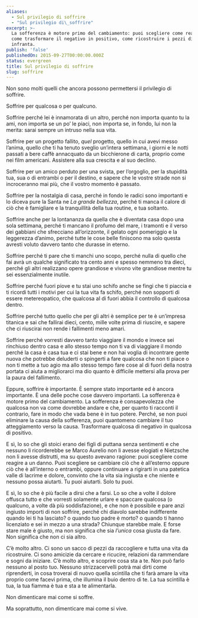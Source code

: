 ```yaml
---
aliases:
  - Sul privilegio di soffrire
  - "Sul privilegio di\_soffrire"
excerpt: >-
  La sofferenza è motore primo del cambiamento: puoi scegliere come reagire,
  come trasformare il negativo in positivo, come ricostruire i pezzi di una vita
  infranta.
publish: 'false'
publishedOn: 2015-09-27T00:00:00.000Z
status: evergreen
title: Sul privilegio di soffrire
slug: soffrire
---
```

Non sono molti quelli che ancora possono permettersi il privilegio di soffrire.

Soffrire per qualcosa o per qualcuno.

Soffrire perché lei è innamorata di un altro, perché non importa quanto tu la ami, non importa se un po’ le piaci, non importa se, in fondo, lui non la merita: sarai sempre un intruso nella sua vita.

Soffrire per un progetto fallito, _quel_ progetto, quello in cui avevi messo l’anima, quello che ti ha tenuto sveglio un’intera settimana, i giorni e le notti passati a bere caffè annacquato da un bicchierone di carta, proprio come nei film americani. Assistere alla sua crescita e al suo declino.

Soffrire per un amico perduto per una svista, per l’orgoglio, per la stupidità tua, sua o di entrambi o per il destino, e sapere che le vostre strade non si incroceranno mai più, che il vostro momento è passato.

Soffrire per la nostalgia di casa, perché in fondo le radici sono importanti e lo diceva pure la Santa ne _La grande bellezza_, perché ti manca il calore di ciò che è famigliare e la tranquillità della tua routine, e tua soltanto.

Soffrire anche per la lontananza da quella che è diventata casa dopo una sola settimana, perché ti mancano il profumo del mare, i tramonti e il verso dei gabbiani che sfrecciano all’orizzonte, il gelato ogni pomeriggio e la leggerezza d’animo, perché tutte le cose belle finiscono ma solo questa avresti voluto davvero tanto che durasse in eterno.

Soffrire perché ti pare che ti manchi uno scopo, perché nulla di quello che fai avrà un qualche significato tra cento anni e spesso nemmeno tra dieci, perché gli altri realizzano opere grandiose e vivono vite grandiose mentre tu sei essenzialmente inutile.

Soffrire perché fuori piove e tu stai uno schifo anche se fingi che ti piaccia e ti ricordi tutti i motivi per cui la tua vita fa schifo, perché non sopporti di essere metereopatico, che qualcosa al di fuori abbia il controllo di qualcosa dentro.

Soffrire perché tutto quello che per gli altri è semplice per te è un’impresa titanica e sai che fallirai dieci, cento, mille volte prima di riuscire, e sapere che ci riuscirai non rende i fallimenti meno amari.

Soffrire perché vorresti davvero tanto viaggiare il mondo e invece sei rinchiuso dentro casa e allo stesso tempo non ti va di viaggiare il mondo perché la casa è casa tua e ci stai bene e non hai voglia di incontrare gente nuova che potrebbe deluderti o spingerti a fare qualcosa che non ti piace o non ti mette a tuo agio ma allo stesso tempo fare cose al di fuori della nostra portata ci aiuta a migliorarci ma dio quanto è difficile mettersi alla prova per la paura del fallimento.

Eppure, soffrire è importante. È sempre stato importante ed è ancora importante. È una delle poche cose davvero importanti. La sofferenza è motore primo del cambiamento. La sofferenza è consapevolezza che qualcosa non va come dovrebbe andare e che, per quanto ti racconti il contrario, fare in modo che vada bene è in tuo potere. Perché, se non puoi eliminare la causa della sofferenza, puoi quantomeno cambiare il tuo atteggiamento verso la causa. Trasformare qualcosa di negativo in qualcosa di positivo.

E sì, lo so che gli stoici erano dei figli di puttana senza sentimenti e che nessuno li ricorderebbe se Marco Aurelio non li avesse elogiati e Nietzsche non li avesse distrutti, ma su questo avevano ragione: puoi scegliere come reagire a un danno. Puoi scegliere se cambiare ciò che è all’esterno oppure ciò che è all’interno o entrambi, oppure continuare a rigirarti in una patetica valle di lacrime e dolore, convinto che la vita sia ingiusta e che niente e nessuno possa aiutarti. Tu puoi aiutarti. Solo tu puoi.

E sì, lo so che è più facile a dirsi che a farsi. Lo so che a volte il dolore offusca tutto e che vorresti solamente urlare e spaccare qualcosa (o qualcuno, a volte dà più soddisfazione), e che non è possibile e pare anzi ingiusto importi di non soffrire, perché chi diavolo sarebbe indifferente quando lei ti ha lasciato? o quando tuo padre è morto? o quando ti hanno licenziato e sei in mezzo a una strada? Chiunque starebbe male. E forse stare male è giusto, ma non significa che sia _l’unica_ cosa giusta da fare. Non significa che non ci sia altro.

C’è molto altro. Ci sono un sacco di pezzi da raccogliere e tutta una vita da ricostruire. Ci sono amicizie da cercare e ricucire, relazioni da rammendare e sogni da iniziare. C’è molto altro, e scoprire cosa sta a te. Non può farlo nessuno al posto tuo. Nessuno strizzacervelli potrà mai dirti come riprenderti, in cosa troverai di nuovo quella scintilla che ti farà amare la vita proprio come facevi prima, che illumina il buio dentro di te. La tua scintilla è tua, la tua fiamma è tua e sta a te alimentarla.

Non dimenticare mai come si soffre.

Ma soprattutto, non dimenticare mai come si vive.
